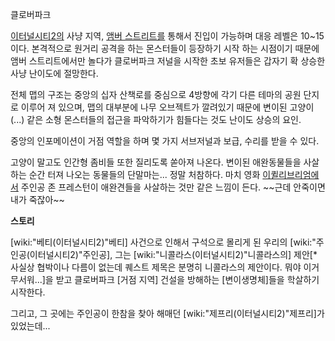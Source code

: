클로버파크

[[이터널시티2]]의 사냥 지역, [[앰버 스트리트]]를 통해서 진입이 가능하며 대응 레벨은 10~15이다. 본격적으로 원거리 공격을 하는 몬스터들이 등장하기 시작 하는 시점이기 때문에 앰버 스트리트에서만 놀다가 클로버파크 저널을 시작한 초보 유저들은 갑자기 확 상승한 사냥 난이도에 절망한다.

전체 맵의 구조는 중앙의 십자 산책로를 중심으로 4방향에 각기 다른 테마의 공원 단지로 이루어 져 있으며, 맵의 대부분에 나무 오브젝트가 깔려있기 때문에 변이된 고양이(...) 같은 소형 몬스터들의 접근을 파악하기가 힘들다는 것도 난이도 상승의 요인.

중앙의 인포메이션이 거점 역할을 하며 몇 가지 서브저널과 보급, 수리를 받을 수 있다.

고양이 말고도 인간형 좀비들 또한 질리도록 쏟아져 나온다. 변이된 애완동물들을 사살하는 순간 터져 나오는 동물들의 단말마는... 정말 처참하다. 마치 영화 [[이퀼리브리엄]]에서 주인공 존 프레스턴이 애완견들을 사살하는 것만 같은 느낌이 든다. ~~근데 안죽이면 내가 죽잖아~~

'''스토리'''

[wiki:"베티(이터널시티2)"베티] 사건으로 인해서 구석으로 몰리게 된 우리의 [wiki:"주인공(이터널시티2)"주인공], 그는 [wiki:"니콜라스(이터널시티2)"니콜라스의] 제안[* 사실상 협박이나 다름이 없는데 퀘스트 제목은 분명히 니콜라스의 제안이다. 뭐야 이거 무서워...]을 받고 클로버파크 [거점 지역] 건설을 방해하는 [변이생명체]들을 학살하기 시작한다.

그리고, 그 곳에는 주인공이 한참을 찾아 해매던 [wiki:"제프리(이터널시티2)"제프리]가 있었는데...
